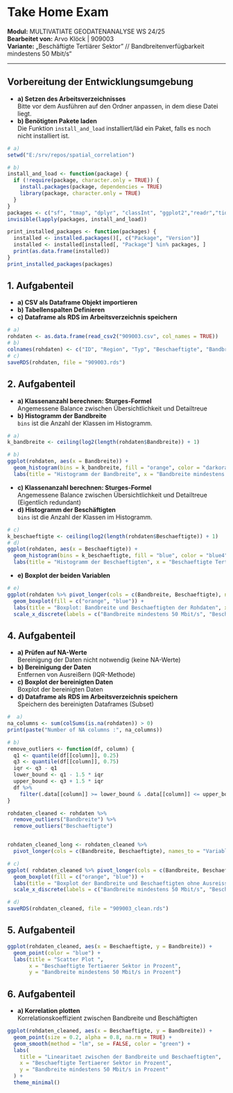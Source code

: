 # Take Home Exam

**Modul:** MULTIVATIATE GEODATENANALYSE WS 24/25<br>
**Bearbeitet von:** Arvo Klöck | 909003<br>
**Variante:**  „Beschäftigte Tertiärer Sektor" // Bandbreitenverfügbarkeit mindestens 50 Mbit/s“ <br>
<hr>

## Vorbereitung der Entwicklungsumgebung
- **a) Setzen des Arbeitsverzeichnisses**  <br> Bitte vor dem Ausführen auf den Ordner anpassen, in dem diese Datei liegt.
- **b) Benötigten Pakete laden** <br> Die Funktion `install_and_load` installiert/läd ein Paket, falls es noch nicht installiert ist.
```r
# a)
setwd("E:/srv/repos/spatial_correlation")

# b)
install_and_load <- function(package) {
  if (!require(package, character.only = TRUE)) {
    install.packages(package, dependencies = TRUE)
    library(package, character.only = TRUE)
  }
}
packages <- c("sf", "tmap", "dplyr", "classInt", "ggplot2","readr","tidyr")
invisible(lapply(packages, install_and_load))

print_installed_packages <- function(packages) {
  installed <- installed.packages()[, c("Package", "Version")]
  installed <- installed[installed[, "Package"] %in% packages, ]
  print(as.data.frame(installed))
}
print_installed_packages(packages)
```


## 1. Aufgabenteil
- **a) CSV als Dataframe Objekt importieren**  <br>
- **b) Tabellenspalten Definieren** <br>
- **c) Dataframe als RDS im Arbeitsverzeichnis speichern** <br>
```r
# a)
rohdaten <- as.data.frame(read_csv2("909003.csv", col_names = TRUE))
# b)
colnames(rohdaten) <- c("ID", "Region", "Typ", "Beschaeftigte", "Bandbreite")
# c)
saveRDS(rohdaten, file = "909003.rds")
```


## 2. Aufgabenteil
- **a) Klassenanzahl berechnen: Sturges-Formel** <br> Angemessene Balance zwischen Übersichtlichkeit und Detailtreue
- **b) Histogramm der Bandbreite** <br> `bins` ist die Anzahl der Klassen im Histogramm.
```r
# a)
k_bandbreite <- ceiling(log2(length(rohdaten$Bandbreite)) + 1)

# b)
ggplot(rohdaten, aes(x = Bandbreite)) +
  geom_histogram(bins = k_bandbreite, fill = "orange", color = "darkorange4") +
  labs(title = "Histogramm der Bandbreite", x = "Bandbreite mindestens 50 Mbit/s in Prozent", y = "Anzahl der Kreise")
```

- **c) Klassenanzahl berechnen: Sturges-Formel** <br> Angemessene Balance zwischen Übersichtlichkeit und Detailtreue (Eigentlich redundant)
- **d) Histogramm der Beschäftigten** <br> `bins` ist die Anzahl der Klassen im Histogramm.
```r
# c)
k_beschaeftigte <- ceiling(log2(length(rohdaten$Beschaeftigte)) + 1)
# d)
ggplot(rohdaten, aes(x = Beschaeftigte)) +
  geom_histogram(bins = k_beschaeftigte, fill = "blue", color = "blue4") +
  labs(title = "Histogramm der Beschaeftigten", x = "Beschaeftigte Tertiaerer Sektor", y = "Anzahl der Kreise")
```

- **e) Boxplot der beiden Variablen** <br>

```r
# e)
ggplot(rohdaten %>% pivot_longer(cols = c(Bandbreite, Beschaeftigte), names_to = "Variable", values_to = "Wert"), aes(x = Variable, y = Wert)) +
  geom_boxplot(fill = c("orange", "blue")) +
  labs(title = "Boxplot: Bandbreite und Beschaeftigten der Rohdaten", x = "Variable", y = "Prozent") +
  scale_x_discrete(labels = c("Bandbreite mindestens 50 Mbit/s", "Beschaeftigte Tertiaerer Sektor"))
```

## 4. Aufgabenteil
- **a) Prüfen auf NA-Werte** <br> Bereinigung der Daten nicht notwendig (keine NA-Werte)
- **b) Bereinigung der Daten** <br> Entfernen von Ausreißern (IQR-Methode)
- **c) Boxplot der bereinigten Daten** <br> Boxplot der bereinigten Daten
- **d) Dataframe als RDS im Arbeitsverzeichnis speichern** <br> Speichern des bereinigten Dataframes (Subset)
```r
#  a)
na_columns <- sum(colSums(is.na(rohdaten)) > 0)
print(paste("Number of NA columns :", na_columns))

# b)
remove_outliers <- function(df, column) {
  q1 <- quantile(df[[column]], 0.25)
  q3 <- quantile(df[[column]], 0.75)
  iqr <- q3 - q1
  lower_bound <- q1 - 1.5 * iqr
  upper_bound <- q3 + 1.5 * iqr
  df %>%
    filter(.data[[column]] >= lower_bound & .data[[column]] <= upper_bound)
}

rohdaten_cleaned <- rohdaten %>%
  remove_outliers("Bandbreite") %>%
  remove_outliers("Beschaeftigte")


rohdaten_cleaned_long <- rohdaten_cleaned %>%
  pivot_longer(cols = c(Bandbreite, Beschaeftigte), names_to = "Variable", values_to = "Wert")

# c)
ggplot( rohdaten_cleaned %>% pivot_longer(cols = c(Bandbreite, Beschaeftigte), names_to = "Variable", values_to = "Wert"), aes(x = Variable, y = Wert)) +
  geom_boxplot(fill = c("orange", "blue")) +
  labs(title = "Boxplot der Bandbreite und Beschaeftigten ohne Ausreisser", x = "Variable", y = "Prozent") +
  scale_x_discrete(labels = c("Bandbreite mindestens 50 Mbit/s", "Beschaeftigte Tertiaerer  Sektor"))

# d)
saveRDS(rohdaten_cleaned, file = "909003_clean.rds")
```


## 5. Aufgabenteil
```r
ggplot(rohdaten_cleaned, aes(x = Beschaeftigte, y = Bandbreite)) +
  geom_point(color = "blue") +
  labs(title = "Scatter Plot ",
       x = "Beschaeftigte Tertiaerer Sektor in Prozent",
       y = "Bandbreite mindestens 50 Mbit/s in Prozent")
```

## 6. Aufgabenteil
- **a) Korrelation plotten** <br> Korrelationskoeffizient zwischen Bandbreite und Beschäftigten

```r
ggplot(rohdaten_cleaned, aes(x = Beschaeftigte, y = Bandbreite)) +
  geom_point(size = 0.2, alpha = 0.8, na.rm = TRUE) +
  geom_smooth(method = "lm", se = FALSE, color = "green") +
  labs(
    title = "Linearitaet zwischen der Bandbreite und Beschaeftigten",
    x = "Beschaeftigte Tertiaerer Sektor in Prozent",
    y = "Bandbreite mindestens 50 Mbit/s in Prozent"
  ) +
  theme_minimal()
```